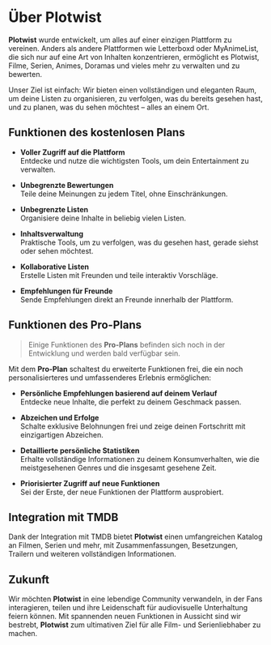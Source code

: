 # Über Plotwist

**Plotwist** wurde entwickelt, um alles auf einer einzigen Plattform zu vereinen. Anders als andere Plattformen wie Letterboxd oder MyAnimeList, die sich nur auf eine Art von Inhalten konzentrieren, ermöglicht es Plotwist, Filme, Serien, Animes, Doramas und vieles mehr zu verwalten und zu bewerten.

Unser Ziel ist einfach: Wir bieten einen vollständigen und eleganten Raum, um deine Listen zu organisieren, zu verfolgen, was du bereits gesehen hast, und zu planen, was du sehen möchtest – alles an einem Ort.

## Funktionen des kostenlosen Plans

- **Voller Zugriff auf die Plattform**  
  Entdecke und nutze die wichtigsten Tools, um dein Entertainment zu verwalten.  

- **Unbegrenzte Bewertungen**  
  Teile deine Meinungen zu jedem Titel, ohne Einschränkungen.  

- **Unbegrenzte Listen**  
  Organisiere deine Inhalte in beliebig vielen Listen.  

- **Inhaltsverwaltung**  
  Praktische Tools, um zu verfolgen, was du gesehen hast, gerade siehst oder sehen möchtest.  

- **Kollaborative Listen**  
  Erstelle Listen mit Freunden und teile interaktiv Vorschläge.  

- **Empfehlungen für Freunde**  
  Sende Empfehlungen direkt an Freunde innerhalb der Plattform.  

## Funktionen des Pro-Plans

> Einige Funktionen des **Pro-Plans** befinden sich noch in der Entwicklung und werden bald verfügbar sein.

Mit dem **Pro-Plan** schaltest du erweiterte Funktionen frei, die ein noch personalisierteres und umfassenderes Erlebnis ermöglichen:

- **Persönliche Empfehlungen basierend auf deinem Verlauf**  
  Entdecke neue Inhalte, die perfekt zu deinem Geschmack passen.  

- **Abzeichen und Erfolge**  
  Schalte exklusive Belohnungen frei und zeige deinen Fortschritt mit einzigartigen Abzeichen.  

- **Detaillierte persönliche Statistiken**  
  Erhalte vollständige Informationen zu deinem Konsumverhalten, wie die meistgesehenen Genres und die insgesamt gesehene Zeit.  

- **Priorisierter Zugriff auf neue Funktionen**  
  Sei der Erste, der neue Funktionen der Plattform ausprobiert.  

## Integration mit TMDB

Dank der Integration mit TMDB bietet **Plotwist** einen umfangreichen Katalog an Filmen, Serien und mehr, mit Zusammenfassungen, Besetzungen, Trailern und weiteren vollständigen Informationen.

## Zukunft

Wir möchten **Plotwist** in eine lebendige Community verwandeln, in der Fans interagieren, teilen und ihre Leidenschaft für audiovisuelle Unterhaltung feiern können. Mit spannenden neuen Funktionen in Aussicht sind wir bestrebt, **Plotwist** zum ultimativen Ziel für alle Film- und Serienliebhaber zu machen.
